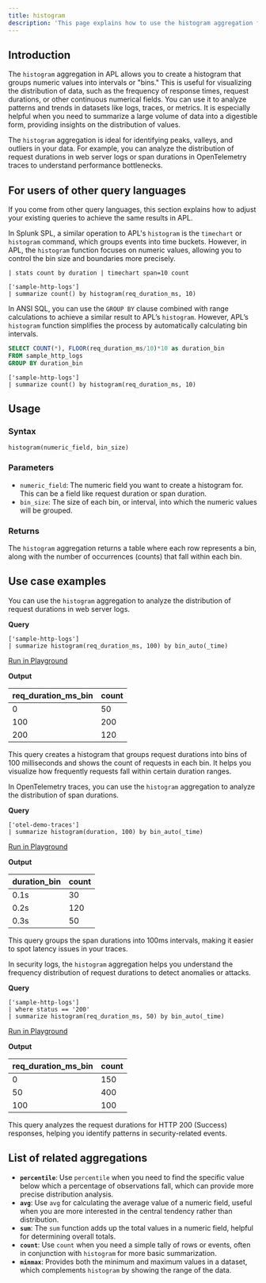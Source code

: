 ```yaml
---
title: histogram
description: 'This page explains how to use the histogram aggregation function in APL.'
---
```


## Introduction

The `histogram` aggregation in APL allows you to create a histogram that groups numeric values into intervals or "bins." This is useful for visualizing the distribution of data, such as the frequency of response times, request durations, or other continuous numerical fields. You can use it to analyze patterns and trends in datasets like logs, traces, or metrics. It is especially helpful when you need to summarize a large volume of data into a digestible form, providing insights on the distribution of values.

The `histogram` aggregation is ideal for identifying peaks, valleys, and outliers in your data. For example, you can analyze the distribution of request durations in web server logs or span durations in OpenTelemetry traces to understand performance bottlenecks.

## For users of other query languages

If you come from other query languages, this section explains how to adjust your existing queries to achieve the same results in APL.

<AccordionGroup>
<Accordion title="Splunk SPL users">

In Splunk SPL, a similar operation to APL's `histogram` is the `timechart` or `histogram` command, which groups events into time buckets. However, in APL, the `histogram` function focuses on numeric values, allowing you to control the bin size and boundaries more precisely.

<CodeGroup>

```splunk Splunk example
| stats count by duration | timechart span=10 count
```

```kusto APL equivalent
['sample-http-logs']
| summarize count() by histogram(req_duration_ms, 10)
```

</CodeGroup>

</Accordion>

<Accordion title="ANSI SQL users">

In ANSI SQL, you can use the `GROUP BY` clause combined with range calculations to achieve a similar result to APL’s `histogram`. However, APL’s `histogram` function simplifies the process by automatically calculating bin intervals.

<CodeGroup>

```sql SQL example
SELECT COUNT(*), FLOOR(req_duration_ms/10)*10 as duration_bin
FROM sample_http_logs
GROUP BY duration_bin
```

```kusto APL equivalent
['sample-http-logs']
| summarize count() by histogram(req_duration_ms, 10)
```

</CodeGroup>

</Accordion>
</AccordionGroup>

## Usage

### Syntax

```kusto
histogram(numeric_field, bin_size)
```

### Parameters

- `numeric_field`: The numeric field you want to create a histogram for. This can be a field like request duration or span duration.
- `bin_size`: The size of each bin, or interval, into which the numeric values will be grouped.

### Returns

The `histogram` aggregation returns a table where each row represents a bin, along with the number of occurrences (counts) that fall within each bin.

## Use case examples

<Tabs>
<Tab title="Log analysis">

You can use the `histogram` aggregation to analyze the distribution of request durations in web server logs.

**Query**

```kusto
['sample-http-logs']
| summarize histogram(req_duration_ms, 100) by bin_auto(_time)
```

[Run in Playground](https://play.axiom.co/axiom-play-qf1k/explorer?initForm=%7B%22apl%22%3A%22%5B'sample-http-logs'%5D%20%7C%20summarize%20histogram(req_duration_ms%2C%20100)%20by%20bin_auto(_time)%22%7D)

**Output**

| req_duration_ms_bin | count |
|---------------------|-------|
| 0                   | 50    |
| 100                 | 200   |
| 200                 | 120   |

This query creates a histogram that groups request durations into bins of 100 milliseconds and shows the count of requests in each bin. It helps you visualize how frequently requests fall within certain duration ranges.

</Tab>
<Tab title="OpenTelemetry traces">

In OpenTelemetry traces, you can use the `histogram` aggregation to analyze the distribution of span durations.

**Query**

```kusto
['otel-demo-traces']
| summarize histogram(duration, 100) by bin_auto(_time)
```

[Run in Playground](https://play.axiom.co/axiom-play-qf1k/explorer?initForm=%7B%22apl%22%3A%22%5B'otel-demo-traces'%5D%20%7C%20summarize%20histogram(duration%2C%20100)%20by%20bin_auto(_time)%22%7D)

**Output**

| duration_bin | count |
|--------------|-------|
| 0.1s         | 30    |
| 0.2s         | 120   |
| 0.3s         | 50    |

This query groups the span durations into 100ms intervals, making it easier to spot latency issues in your traces.

</Tab>
<Tab title="Security logs">

In security logs, the `histogram` aggregation helps you understand the frequency distribution of request durations to detect anomalies or attacks.

**Query**

```kusto
['sample-http-logs']
| where status == '200'
| summarize histogram(req_duration_ms, 50) by bin_auto(_time)
```

[Run in Playground](https://play.axiom.co/axiom-play-qf1k/explorer?initForm=%7B%22apl%22%3A%22%5B'sample-http-logs'%5D%20%7C%20where%20status%20%3D%3D%20'200'%20%7C%20summarize%20histogram(req_duration_ms%2C%2050)%20by%20bin_auto(_time)%22%7D)

**Output**

| req_duration_ms_bin | count |
|---------------------|-------|
| 0                   | 150    |
| 50                  | 400    |
| 100                 | 100    |

This query analyzes the request durations for HTTP 200 (Success) responses, helping you identify patterns in security-related events.

</Tab>
</Tabs>

## List of related aggregations

- **`percentile`**: Use `percentile` when you need to find the specific value below which a percentage of observations fall, which can provide more precise distribution analysis.
- **`avg`**: Use `avg` for calculating the average value of a numeric field, useful when you are more interested in the central tendency rather than distribution.
- **`sum`**: The `sum` function adds up the total values in a numeric field, helpful for determining overall totals.
- **`count`**: Use `count` when you need a simple tally of rows or events, often in conjunction with `histogram` for more basic summarization.
- **`minmax`**: Provides both the minimum and maximum values in a dataset, which complements `histogram` by showing the range of the data.